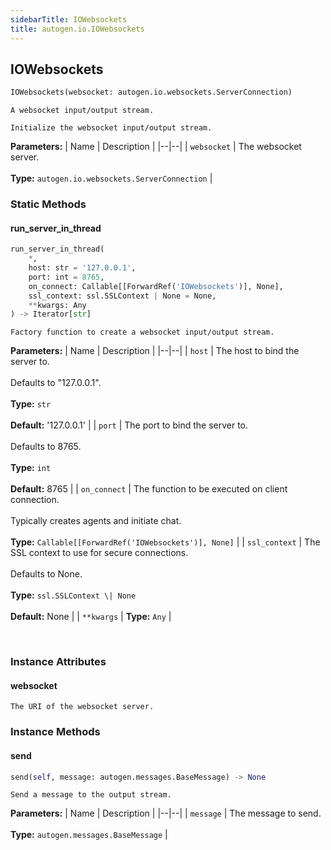 ```yaml
---
sidebarTitle: IOWebsockets
title: autogen.io.IOWebsockets
---
```

<h2 id="autogen.io.IOWebsockets" class="doc doc-heading">
    <code class="doc-symbol doc-symbol-heading doc-symbol-class"></code>
    <span class="doc doc-object-name doc-class-name">IOWebsockets</span>
    <a href="#autogen.io.IOWebsockets" class="headerlink" title="Permanent link"></a>
</h2>

```python
IOWebsockets(websocket: autogen.io.websockets.ServerConnection)
```

    A websocket input/output stream.
    
    Initialize the websocket input/output stream.

<b>Parameters:</b>
| Name | Description |
|--|--|
| `websocket` | The websocket server.<br/><br/>**Type:** `autogen.io.websockets.ServerConnection` |

### Static Methods

<code class="doc-symbol doc-symbol-heading doc-symbol-method"></code>
#### run_server_in_thread
<a href="#autogen.io.IOWebsockets.run_server_in_thread" class="headerlink" title="Permanent link"></a>

```python
run_server_in_thread(
    *,
    host: str = '127.0.0.1',
    port: int = 8765,
    on_connect: Callable[[ForwardRef('IOWebsockets')], None],
    ssl_context: ssl.SSLContext | None = None,
    **kwargs: Any
) -> Iterator[str]
```

    Factory function to create a websocket input/output stream.

<b>Parameters:</b>
| Name | Description |
|--|--|
| `host` | The host to bind the server to.<br/><br/>Defaults to "127.0.0.1".<br/><br/>**Type:** `str`<br/><br/>**Default:** '127.0.0.1' |
| `port` | The port to bind the server to.<br/><br/>Defaults to 8765.<br/><br/>**Type:** `int`<br/><br/>**Default:** 8765 |
| `on_connect` | The function to be executed on client connection.<br/><br/>Typically creates agents and initiate chat.<br/><br/>**Type:** `Callable[[ForwardRef('IOWebsockets')], None]` |
| `ssl_context` | The SSL context to use for secure connections.<br/><br/>Defaults to None.<br/><br/>**Type:** `ssl.SSLContext \| None`<br/><br/>**Default:** None |
| `**kwargs` | **Type:** `Any` |

<br />

### Instance Attributes

<code class="doc-symbol doc-symbol-heading doc-symbol-attribute"></code>
#### websocket
<a href="#autogen.io.IOWebsockets.websocket" class="headerlink" title="Permanent link"></a>

    The URI of the websocket server.

### Instance Methods

<code class="doc-symbol doc-symbol-heading doc-symbol-method"></code>
#### send
<a href="#autogen.io.IOWebsockets.send" class="headerlink" title="Permanent link"></a>

```python
send(self, message: autogen.messages.BaseMessage) -> None
```

    Send a message to the output stream.

<b>Parameters:</b>
| Name | Description |
|--|--|
| `message` | The message to send.<br/><br/>**Type:** `autogen.messages.BaseMessage` |

<br />